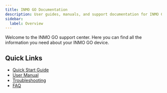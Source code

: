 ```yaml
---
title: INMO GO Documentation
description: User guides, manuals, and support documentation for INMO GO
sidebar:
  label: Overview
---
```



Welcome to the INMO GO support center. Here you can find all the information you need about your INMO GO device.

## Quick Links

- [Quick Start Guide](./quick-start/)
- [User Manual](./manual/)
- [Troubleshooting](./troubleshooting/)
- [FAQ](./faq/)
